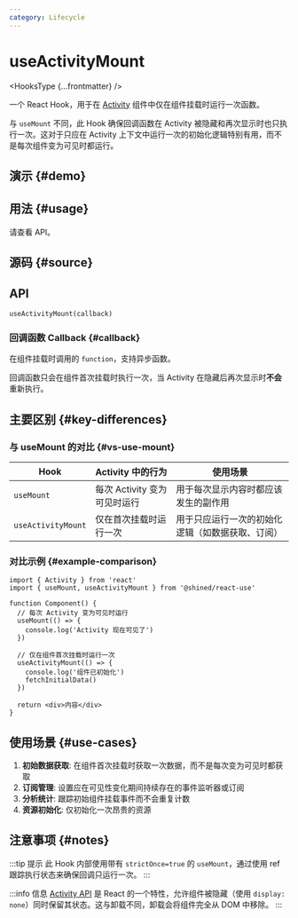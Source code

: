 ```yaml
---
category: Lifecycle
---
```


# useActivityMount


<HooksType {...frontmatter} />

<Since version="v1.13.0" />

一个 React Hook，用于在 [Activity](https://react.dev/reference/react/Activity) 组件中仅在组件挂载时运行一次函数。

与 `useMount` 不同，此 Hook 确保回调函数在 Activity 被隐藏和再次显示时也只执行一次。这对于只应在 Activity 上下文中运行一次的初始化逻辑特别有用，而不是每次组件变为可见时都运行。

## 演示 \{#demo}


<App />

## 用法 \{#usage}

请查看 API。

## 源码 \{#source}


<Source />

## API

```tsx
useActivityMount(callback)
```

### 回调函数 Callback \{#callback}

在组件挂载时调用的 `function`，支持异步函数。

回调函数只会在组件首次挂载时执行一次，当 Activity 在隐藏后再次显示时**不会**重新执行。

## 主要区别 \{#key-differences}

### 与 useMount 的对比 \{#vs-use-mount}

| Hook | Activity 中的行为 | 使用场景 |
|------|-----------------|---------|
| `useMount` | 每次 Activity 变为可见时运行 | 用于每次显示内容时都应该发生的副作用 |
| `useActivityMount` | 仅在首次挂载时运行一次 | 用于只应运行一次的初始化逻辑（如数据获取、订阅） |

### 对比示例 \{#example-comparison}

```tsx
import { Activity } from 'react'
import { useMount, useActivityMount } from '@shined/react-use'

function Component() {
  // 每次 Activity 变为可见时运行
  useMount(() => {
    console.log('Activity 现在可见了')
  })

  // 仅在组件首次挂载时运行一次
  useActivityMount(() => {
    console.log('组件已初始化')
    fetchInitialData()
  })

  return <div>内容</div>
}
```

## 使用场景 \{#use-cases}

1. **初始数据获取**: 在组件首次挂载时获取一次数据，而不是每次变为可见时都获取
2. **订阅管理**: 设置应在可见性变化期间持续存在的事件监听器或订阅
3. **分析统计**: 跟踪初始组件挂载事件而不会重复计数
4. **资源初始化**: 仅初始化一次昂贵的资源

## 注意事项 \{#notes}

:::tip 提示
此 Hook 内部使用带有 `strictOnce=true` 的 `useMount`，通过使用 ref 跟踪执行状态来确保回调只运行一次。
:::

:::info 信息
[Activity API](https://react.dev/reference/react/Activity) 是 React 的一个特性，允许组件被隐藏（使用 `display: none`）同时保留其状态。这与卸载不同，卸载会将组件完全从 DOM 中移除。
:::
